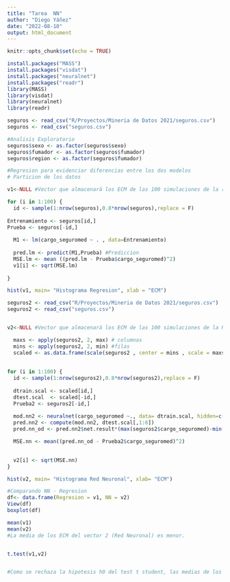 ---
title: "Tarea  NN"
author: "Diego Yáñez"
date: "2022-08-10"
output: html_document
---

```{r setup, include=FALSE}
knitr::opts_chunk$set(echo = TRUE)
```


```{r}
install.packages("MASS")
install.packages("visdat")
install.packages("neuralnet")
install.packages("readr")
library(MASS)
library(visdat)
library(neuralnet)
library(readr)
```



```{r}
seguros <- read_csv("R/Proyectos/Mineria de Datos 2021/seguros.csv")
seguros <- read_csv("seguros.csv")

#Analisis Exploratorio
seguros$sexo <- as.factor(seguros$sexo)
seguros$fumador <- as.factor(seguros$fumador)
seguros$region <- as.factor(seguros$fumador)
```

```{r}
#Regresion para evidenciar diferencias entre los dos modelos
# Particion de los datos

v1<-NULL #Vector que almacenará los ECM de las 100 simulaciones de la regresion

for (i in 1:100) {
  id <- sample(1:nrow(seguros),0.8*nrow(seguros),replace = F)
  
Entrenamiento <- seguros[id,]
Prueba <- seguros[-id,]
  
  M1 <- lm(cargo_seguromed ~ . , data=Entrenamiento)
  
  pred.lm <- predict(M1,Prueba) #Prediccion
  MSE.lm <- mean ((pred.lm - Prueba$cargo_seguromed)^2)
  v1[i] <- sqrt(MSE.lm)
 
}

hist(v1, main= "Histograma Regresion", xlab = "ECM")
```

```{r}
seguros2 <- read_csv("R/Proyectos/Mineria de Datos 2021/seguros.csv")
seguros2 <- read_csv("seguros.csv")


v2<-NULL #Vector que almacenará los ECM de las 100 simulaciones de la Red Neuronal

  maxs <- apply(seguros2, 2, max) # columnas 
  mins <- apply(seguros2, 2, min) #filas 
  scaled <- as.data.frame(scale(seguros2 , center = mins , scale = maxs - mins))
  
  
for (i in 1:100) {
  id <- sample(1:nrow(seguros2),0.8*nrow(seguros2),replace = F)
  
  dtrain.scal <- scaled[id,]
  dtest.scal  <- scaled[-id,]
  Prueba2 <- seguros2[-id,]
  
  mod.nn2 <- neuralnet(cargo_seguromed ~., data= dtrain.scal, hidden=c(5,3),linear.output = T)
  pred.nn2 <- compute(mod.nn2, dtest.scal[,1:6])
  pred.nn_od <- pred.nn2$net.result*(max(seguros2$cargo_seguromed)-min(seguros2$cargo_seguromed))+min(seguros2$cargo_seguromed)

  MSE.nn <- mean((pred.nn_od - Prueba2$cargo_seguromed)^2)

  
  v2[i] <- sqrt(MSE.nn)
}

hist(v2, main= "Histograma Red Neuronal", xlab= "ECM")
```

```{r}
#Comparando NN - Regresion
df<- data.frame(Regresion = v1, NN = v2)
View(df)
boxplot(df)

mean(v1)
mean(v2)
#La media de los ECM del vector 2 (Red Neuronal) es menor.


t.test(v1,v2)


#Como se rechaza la hipotesis h0 del test t student, las medias de los dos vectores son distintas, por lo tanto, existen diferencias significativas entre las medias.
```








